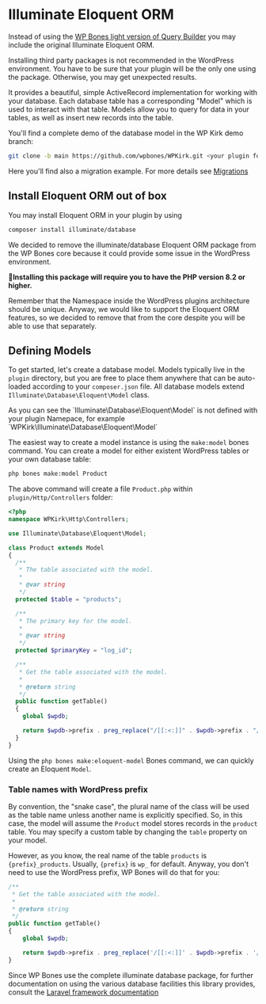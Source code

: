 
# Illuminate Eloquent ORM

Instead of using the [WP Bones light version of Query Builder](query-builder) you may include the original Illuminate Eloquent ORM.

<Callout type="info">
Installing third party packages is not recommended in the WordPress environment. You have to be sure that your plugin will be the only one using the package. Otherwise, you may get unexpected results.
</Callout>

It provides a beautiful, simple ActiveRecord implementation for working with your database. Each database table has a corresponding "Model" which is used to interact with that table. Models allow you to query for data in your tables, as well as insert new records into the table.

You'll find a complete demo of the database model in the WP Kirk demo branch:

```sh copy
git clone -b main https://github.com/wpbones/WPKirk.git <your plugin folder>
```

Here you'll find also a migration example. For more details see [Migrations](migrations)

## Install Eloquent ORM out of box

You may install Eloquent ORM in your plugin by using

```sh copy
composer install illuminate/database
```

<Callout type="info">
We decided to remove the illuminate/database Eloquent ORM package from the WP Bones core because it could provide some issue in the WordPress environment.

🚦**Installing this package will require you to have the PHP version 8.2 or higher.**

Remember that the Namespace inside the WordPress plugins architecture should be unique. Anyway, we would like to support the Eloquent ORM features, so we decided to remove that from the core despite you will be able to use that separately.
</Callout>

## Defining Models

To get started, let's create a database model. Models typically live in the `plugin` directory, but you are free to place them anywhere that can be auto-loaded according to your `composer.json` file. All database models extend `Illuminate\Database\Eloquent\Model` class.

<Callout>
As you can see the `Illuminate\Database\Eloquent\Model` is not defined with your plugin Namepace, for example `WPKirk\Illuminate\Database\Eloquent\Model`
</Callout>

The easiest way to create a model instance is using the `make:model` bones command. You can create a model for either existent WordPress tables or your own database table:

```sh copy
php bones make:model Product
```

The above command will create a file `Product.php` within `plugin/Http/Controllers` folder:

```php copy
<?php
namespace WPKirk\Http\Controllers;

use Illuminate\Database\Eloquent\Model;

class Product extends Model
{
  /**
   * The table associated with the model.
   *
   * @var string
   */
  protected $table = "products";

  /**
   * The primary key for the model.
   *
   * @var string
   */
  protected $primaryKey = "log_id";

  /**
   * Get the table associated with the model.
   *
   * @return string
   */
  public function getTable()
  {
    global $wpdb;

    return $wpdb->prefix . preg_replace("/[[:<:]]" . $wpdb->prefix . "/", "", parent::getTable(), 1);
  }
}
```

Using the `php bones make:eloquent-model` Bones command, we can quickly create an Eloquent `Model`.

### Table names with WordPress prefix

By convention, the "snake case", the plural name of the class will be used as the table name unless another name is explicitly specified. So, in this case, the model will assume the `Product` model stores records in the `product` table. You may specify a custom table by changing the `table` property on your model.

However, as you know, the real name of the table `products` is `{prefix}_products`. Usually, `{prefix}` is `wp_` for default. Anyway, you don't need to use the WordPress prefix, WP Bones will do that for you:

```php copy
/**
 * Get the table associated with the model.
 *
 * @return string
 */
public function getTable()
{
    global $wpdb;

    return $wpdb->prefix . preg_replace('/[[:<:]]' . $wpdb->prefix . '/', '', parent::getTable(), 1);
}
```

Since WP Bones use the complete illuminate database package, for further documentation on using the various database facilities this library provides, consult the [Laravel framework documentation](https://laravel.com/docs/10.x/eloquent)
